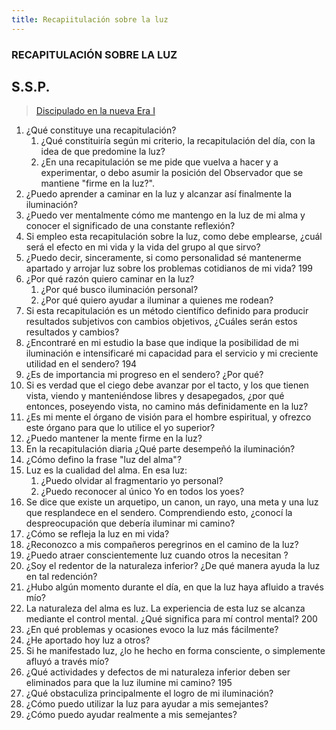 ```yaml
---
title: Recapiitulación sobre la luz
---
```


### RECAPITULACIÓN SOBRE LA LUZ

## S.S.P.

> [Discipulado en la nueva Era I](/discipulado-nueva-era-I/ssp#recapitulación-sobre-la-luz)

1. ¿Qué constituye una recapitulación?
   1. ¿Qué constituiría según mi criterio, la recapitulación del día, con la idea de que predomine la luz?
   2. ¿En una recapitulación se me pide que vuelva a hacer y a experimentar, o debo asumir la posición del Observador que se mantiene "firme en la luz?".
1. ¿Puedo aprender a caminar en la luz y alcanzar así finalmente la iluminación?
2. ¿Puedo ver mentalmente cómo me mantengo en la luz de mi alma y conocer el significado de una constante reflexión?
3. Si empleo esta recapitulación sobre la luz, como debe emplearse, ¿cuál será el efecto en mi vida y la vida del grupo al que sirvo?
4. ¿Puedo decir, sinceramente, si como personalidad sé mantenerme apartado y arrojar luz sobre los problemas cotidianos de mi vida? <Pin lang="en">199</Pin>
5. ¿Por qué razón quiero caminar en la luz?
   1. ¿Por qué busco iluminación personal?
   2. ¿Por qué quiero ayudar a iluminar a quienes me rodean?
6. Si esta recapitulación es un método científico definido para producir resultados subjetivos con cambios objetivos, ¿Cuáles serán estos resultados y cambios?
7. ¿Encontraré en mi estudio la base que indique la posibilidad de mi iluminación e intensificaré mi capacidad para el servicio y mi creciente utilidad en el sendero? <Pin lang="es">194</Pin>
8. ¿Es de importancia mi progreso en el sendero? ¿Por qué?
9.  Si es verdad que el ciego debe avanzar por el tacto, y los que tienen vista, viendo y manteniéndose libres y desapegados, ¿por qué entonces, poseyendo vista, no camino más definidamente en la luz?
10. ¿Es mi mente el órgano de visión para el hombre espiritual, y ofrezco este órgano para que lo utilice el yo superior?
11. ¿Puedo mantener la mente firme en la luz?
12. En la recapitulación diaria ¿Qué parte desempeñó la iluminación?
13. ¿Cómo defino la frase "luz del alma"?
14. Luz es la cualidad del alma. En esa luz:
    1. ¿Puedo olvidar al fragmentario yo personal?
    2. ¿Puedo reconocer al único Yo en todos los yoes?
 15. Se dice que existe un arquetipo, un canon, un rayo, una meta y una luz que resplandece en el sendero. Comprendiendo esto, ¿conocí la despreocupación que debería iluminar mi camino?
 16. ¿Cómo se refleja la luz en mi vida?
 17. ¿Reconozco a mis compañeros peregrinos en el camino de la luz?
 18. ¿Puedo atraer conscientemente luz cuando otros la necesitan ?
 19. ¿Soy el redentor de la naturaleza inferior? ¿De qué manera ayuda la luz en tal redención?
 20. ¿Hubo algún momento durante el día, en que la luz haya afluido a través mío?
 21. La naturaleza del alma es luz. La experiencia de esta luz se alcanza mediante el control mental. ¿Qué significa para mí control mental? <Pin lang="en">200</Pin>
 22. ¿En qué problemas y ocasiones evoco la luz más fácilmente?
 23. ¿He aportado hoy luz a otros?
 24. Si he manifestado luz, ¿lo he hecho en forma consciente, o simplemente afluyó a través mío?
 25. ¿Qué actividades y defectos de mi naturaleza inferior deben ser eliminados para que la luz ilumine mi camino? <Pin lang="es">195</Pin>
 26. ¿Qué obstaculiza principalmente el logro de mi iluminación?
 27. ¿Cómo puedo utilizar la luz para ayudar a mis semejantes?
 28. ¿Cómo puedo ayudar realmente a mis semejantes?
